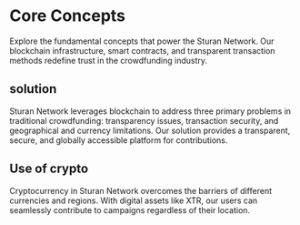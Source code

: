 # Core Concepts
Explore the fundamental concepts that power the Sturan Network. Our blockchain infrastructure, smart contracts, and transparent transaction methods redefine trust in the crowdfunding industry.

## solution
Sturan Network leverages blockchain to address three primary problems in traditional crowdfunding: transparency issues, transaction security, and geographical and currency limitations. Our solution provides a transparent, secure, and globally accessible platform for contributions.

## Use of crypto
Cryptocurrency in Sturan Network overcomes the barriers of different currencies and regions. With digital assets like XTR, our users can seamlessly contribute to campaigns regardless of their location.

